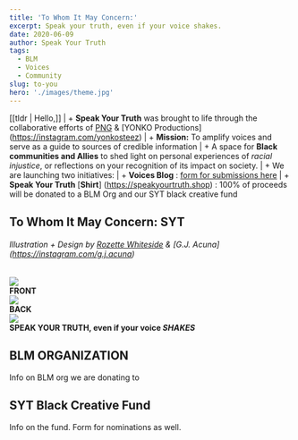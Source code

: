 ```yaml
---
title: 'To Whom It May Concern:'
excerpt: Speak your truth, even if your voice shakes. 
date: 2020-06-09
author: Speak Your Truth
tags:
  - BLM
  - Voices
  - Community
slug: to-you
hero: './images/theme.jpg'
---
```




[[tldr | Hello,]]
| + **Speak Your Truth** was brought to life through the collaborative efforts of [PNG](https://instagram.com/passionnurturesgrowth) & [YONKO Productions] (https://instagram.com/yonkosteez)
| + **Mission:** To amplify voices and serve as a guide to sources of credible information
| + A space for **Black communities and Allies** to shed light on personal experiences of _racial injustice_, or reflections on your recognition of its impact on society.
| + We are launching two initiatives: 
|   + **Voices Blog** : [form for submissions here](https://forms.gle/WbpSWDX6LUB5g8q89)
|   + **Speak Your Truth** [**Shirt**] (https://speakyourtruth.shop) : 100% of proceeds will be donated to a BLM Org and our SYT black creative fund 


## To Whom It May Concern: SYT 
###### Illustration + Design by [Rozette Whiteside](https://instagram.com/rozettewhiteside) & [G.J. Acuna] (https://instagram.com/g.j.acuna)

<div class='Image__Container'>
  <div class='Image__Container__left'>
    <div class='Image__Small'>
      <img src='https://res.cloudinary.com/dqdjvulmw/image/upload/v1591637023/sytfrontmock_he8xst.png' />
      <figcaption>
        <strong>FRONT</strong>
      </figcaption>
    </div>
  </div>
  <div class='Image__Container__right'>
    <div class='Image__Small'>
      <img src='https://res.cloudinary.com/dqdjvulmw/image/upload/v1591637035/sytbackmock_i8eaph.png' />
      <figcaption>
        <strong>BACK</strong>
      </figcaption>
    </div>
  </div>
</div>

<div class='Image__Container'>
  <div class='Image__Medium'>
    <img src='https://res.cloudinary.com/dqdjvulmw/image/upload/v1591637879/sytprint_zmjtud.png' />
    <figcaption>
        <strong>SPEAK YOUR TRUTH, even if your voice <em>SHAKES</em></strong>
      </figcaption>
  </div>
</div>


## BLM ORGANIZATION

Info on BLM org we are donating to 

## SYT Black Creative Fund

Info on the fund. 
Form for nominations as well. 


